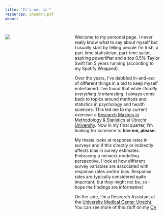 ```yaml
---
title: "It's me, hi!"
resources: Shannon.pdf
about:
---
```


:::: {.columns}

::: {.column width=35%}

![](profile.jpg)

:::

::: {.column width=5%}

:::

::: {.column width=60%}

Welcome to my personal page. I never really know what to say about myself but I usually start by telling people I'm Irish, a part-time statistician, part-time sailor, aspiring powerlifter and a top 0.5% Taylor Swift fan 5 years running (according to my Spotify Wrapped).

Over the years, I've dabbled in-and-out of different things in a bid to keep myself entertained. I've found that while *literally everything is interesting*, I always come back to topics around methods and statistics in psychology and health sciences. This led me to my current exercise: a [Research Masters in Methodology & Statistics](https://www.uu.nl/en/organisation/methodology-and-statistics/master-msbbss) at [Utrecht University](https://www.uu.nl). Now in my final quarter, I'm looking for someone to **hire me, please.**

My thesis looks at response rates in surveys and if this directly or indirectly affects bias in survey estimates. Embracing a network modelling perspective, I look at how different survey variables are associated with response rates and/or bias. Response rates are typically considered quite important, but they might not be, so I hope the findings are informative!

On the side, I'm a Research Assistant at the [University Medical Center Utrecht](https://www.umcutrecht.nl/nl). You can see more of this stuff on my [CV](Shannon.pdf)

:::

::::
